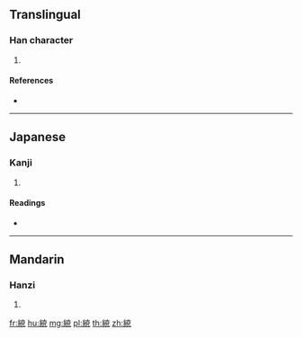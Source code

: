 {{character info/new}}
==Translingual==

===Han character===
{{Han char|rn=120|rad=糸|as=07|sn=13|four=|canj=VFYRU}}

# {{defn|Han|sort=糸07}}

====References====
* {{Han ref|kx=0924.350|dkj=27484|dj=1360.090|hdz=53407.040|uh=7D82|ud=32130}}

----

==Japanese==

===Kanji===
{{ja-kanji|grade=|rs=糸07}}

# {{defn|lang=ja|sort=糸07}}

====Readings====
* {{ja-readings|on=[[とう]] (tō)|kun=[[ほおびる]] (hoobiru)|nanori=}}

----

==Mandarin==

===Hanzi===
{{cmn-hanzi|pin=[[tǒng]] ([[tong3]])|wg=t'ung<sup>3</sup>}}

# {{defn|lang=cmn|sort=糸07}}

[[fr:綂]]
[[hu:綂]]
[[mg:綂]]
[[pl:綂]]
[[th:綂]]
[[zh:綂]]